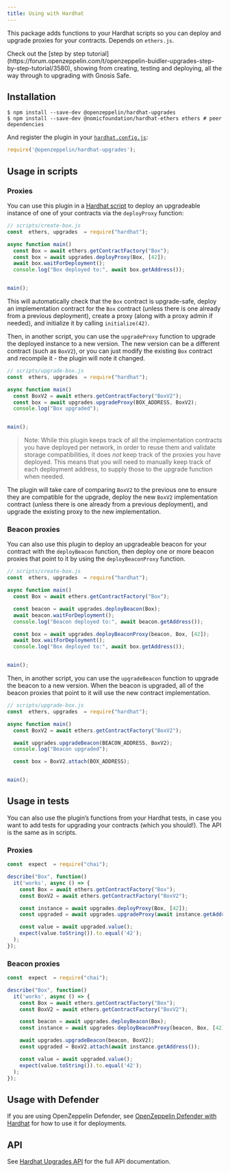 ```yaml
---
title: Using with Hardhat
---
```


This package adds functions to your Hardhat scripts so you can deploy and upgrade proxies for your contracts. Depends on `ethers.js`.

<Callout>
Check out the [step by step tutorial](https://forum.openzeppelin.com/t/openzeppelin-buidler-upgrades-step-by-step-tutorial/3580), showing from creating, testing and deploying, all the way through to upgrading with Gnosis Safe.
</Callout>

## Installation

```console
$ npm install --save-dev @openzeppelin/hardhat-upgrades
$ npm install --save-dev @nomicfoundation/hardhat-ethers ethers # peer dependencies
```

And register the plugin in your [`hardhat.config.js`](https://hardhat.org/config):

```js
require('@openzeppelin/hardhat-upgrades');
```

## Usage in scripts

### Proxies

You can use this plugin in a [Hardhat script](https://hardhat.org/guides/scripts.html) to deploy an upgradeable instance of one of your contracts via the `deployProxy` function:

```js
// scripts/create-box.js
const  ethers, upgrades  = require("hardhat");

async function main()
  const Box = await ethers.getContractFactory("Box");
  const box = await upgrades.deployProxy(Box, [42]);
  await box.waitForDeployment();
  console.log("Box deployed to:", await box.getAddress());


main();
```

This will automatically check that the `Box` contract is upgrade-safe, deploy an implementation contract for the `Box` contract (unless there is one already from a previous deployment), create a proxy (along with a proxy admin if needed), and initialize it by calling `initialize(42)`.

Then, in another script, you can use the `upgradeProxy` function to upgrade the deployed instance to a new version. The new version can be a different contract (such as `BoxV2`), or you can just modify the existing `Box` contract and recompile it - the plugin will note it changed.

```js
// scripts/upgrade-box.js
const  ethers, upgrades  = require("hardhat");

async function main()
  const BoxV2 = await ethers.getContractFactory("BoxV2");
  const box = await upgrades.upgradeProxy(BOX_ADDRESS, BoxV2);
  console.log("Box upgraded");


main();
```

> Note: While this plugin keeps track of all the implementation contracts you have deployed per network, in order to reuse them and validate storage compatibilities, it does _not_ keep track of the proxies you have deployed. This means that you will need to manually keep track of each deployment address, to supply those to the upgrade function when needed.

The plugin will take care of comparing `BoxV2` to the previous one to ensure they are compatible for the upgrade, deploy the new `BoxV2` implementation contract (unless there is one already from a previous deployment), and upgrade the existing proxy to the new implementation.

### Beacon proxies

You can also use this plugin to deploy an upgradeable beacon for your contract with the `deployBeacon` function, then deploy one or more beacon proxies that point to it by using the `deployBeaconProxy` function.

```js
// scripts/create-box.js
const  ethers, upgrades  = require("hardhat");

async function main()
  const Box = await ethers.getContractFactory("Box");

  const beacon = await upgrades.deployBeacon(Box);
  await beacon.waitForDeployment();
  console.log("Beacon deployed to:", await beacon.getAddress());

  const box = await upgrades.deployBeaconProxy(beacon, Box, [42]);
  await box.waitForDeployment();
  console.log("Box deployed to:", await box.getAddress());


main();
```

Then, in another script, you can use the `upgradeBeacon` function to upgrade the beacon to a new version. When the beacon is upgraded, all of the beacon proxies that point to it will use the new contract implementation.

```js
// scripts/upgrade-box.js
const  ethers, upgrades  = require("hardhat");

async function main()
  const BoxV2 = await ethers.getContractFactory("BoxV2");

  await upgrades.upgradeBeacon(BEACON_ADDRESS, BoxV2);
  console.log("Beacon upgraded");

  const box = BoxV2.attach(BOX_ADDRESS);


main();
```

## Usage in tests

You can also use the plugin’s functions from your Hardhat tests, in case you want to add tests for upgrading your contracts (which you should!). The API is the same as in scripts.

### Proxies

```js
const  expect  = require("chai");

describe("Box", function()
  it('works', async () => {
    const Box = await ethers.getContractFactory("Box");
    const BoxV2 = await ethers.getContractFactory("BoxV2");

    const instance = await upgrades.deployProxy(Box, [42]);
    const upgraded = await upgrades.upgradeProxy(await instance.getAddress(), BoxV2);

    const value = await upgraded.value();
    expect(value.toString()).to.equal('42');
  );
});
```

### Beacon proxies

```js
const  expect  = require("chai");

describe("Box", function()
  it('works', async () => {
    const Box = await ethers.getContractFactory("Box");
    const BoxV2 = await ethers.getContractFactory("BoxV2");

    const beacon = await upgrades.deployBeacon(Box);
    const instance = await upgrades.deployBeaconProxy(beacon, Box, [42]);

    await upgrades.upgradeBeacon(beacon, BoxV2);
    const upgraded = BoxV2.attach(await instance.getAddress());

    const value = await upgraded.value();
    expect(value.toString()).to.equal('42');
  );
});
```

## Usage with Defender

If you are using OpenZeppelin Defender, see [OpenZeppelin Defender with Hardhat](/upgrades-plugins/defender-deploy) for how to use it for deployments.

## API

See [Hardhat Upgrades API](/upgrades-plugins/api-hardhat-upgrades) for the full API documentation.
